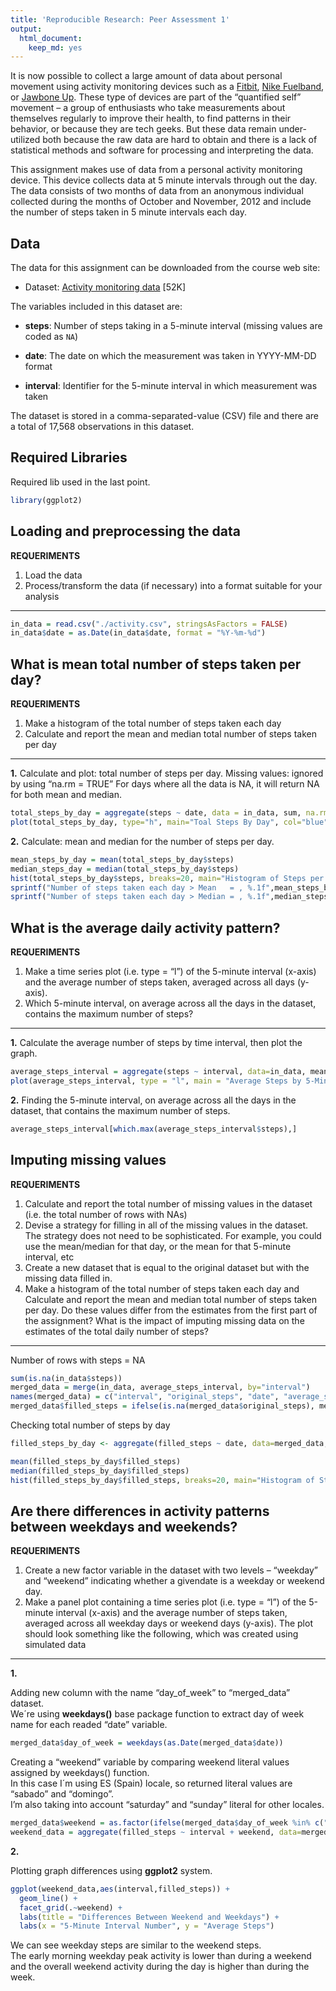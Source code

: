 ```yaml
---
title: 'Reproducible Research: Peer Assessment 1'
output:
  html_document:
    keep_md: yes
---
```


It is now possible to collect a large amount of data about personal
movement using activity monitoring devices such as a
[Fitbit](http://www.fitbit.com), [Nike
Fuelband](http://www.nike.com/us/en_us/c/nikeplus-fuelband), or
[Jawbone Up](https://jawbone.com/up). These type of devices are part of
the "quantified self" movement -- a group of enthusiasts who take
measurements about themselves regularly to improve their health, to
find patterns in their behavior, or because they are tech geeks. But
these data remain under-utilized both because the raw data are hard to
obtain and there is a lack of statistical methods and software for
processing and interpreting the data.

This assignment makes use of data from a personal activity monitoring
device. This device collects data at 5 minute intervals through out the
day. The data consists of two months of data from an anonymous
individual collected during the months of October and November, 2012
and include the number of steps taken in 5 minute intervals each day.

## Data

The data for this assignment can be downloaded from the course web
site:

* Dataset: [Activity monitoring data](https://d396qusza40orc.cloudfront.net/repdata%2Fdata%2Factivity.zip) [52K]

The variables included in this dataset are:

* **steps**: Number of steps taking in a 5-minute interval (missing
    values are coded as `NA`)

* **date**: The date on which the measurement was taken in YYYY-MM-DD
    format

* **interval**: Identifier for the 5-minute interval in which
    measurement was taken


The dataset is stored in a comma-separated-value (CSV) file and there
are a total of 17,568 observations in this
dataset.

## Required Libraries

Required lib used in the last point.

```r
library(ggplot2)
```

## Loading and preprocessing the data

**REQUERIMENTS**  

1. Load the data 
2. Process/transform the data (if necessary) into a format suitable for your analysis

-----------------------

```r
in_data = read.csv("./activity.csv", stringsAsFactors = FALSE)
in_data$date = as.Date(in_data$date, format = "%Y-%m-%d")
```


## What is mean total number of steps taken per day?

**REQUERIMENTS**

1. Make a histogram of the total number of steps taken each day
2. Calculate and report the mean and median total number of steps taken per day

-----------------------


**1.**
Calculate and plot: total number of steps per day.
Missing values: ignored by using "na.rm = TRUE"
For days where all the data is NA, it will return NA for both mean and median.

```r
total_steps_by_day = aggregate(steps ~ date, data = in_data, sum, na.rm=TRUE)
plot(total_steps_by_day, type="h", main="Toal Steps By Day", col="blue")
```

**2.**
Calculate: mean and median for the number of steps per day.

```r
mean_steps_by_day = mean(total_steps_by_day$steps)
median_steps_day = median(total_steps_by_day$steps)
hist(total_steps_by_day$steps, breaks=20, main="Histogram of Steps per Day")
sprintf("Number of steps taken each day > Mean   = , %.1f",mean_steps_by_day)
sprintf("Number of steps taken each day > Median = , %.1f",median_steps_day)
```



## What is the average daily activity pattern?

**REQUERIMENTS**

1. Make a time series plot (i.e. type = "l") of the 5-minute interval (x-axis) and the average number of steps taken, averaged across all days (y-axis).
2. Which 5-minute interval, on average across all the days in the dataset, contains the maximum number of steps?

-----------------------

**1.**
Calculate the average number of steps by time interval, then plot the graph.

```r
average_steps_interval = aggregate(steps ~ interval, data=in_data, mean)
plot(average_steps_interval, type = "l", main = "Average Steps by 5-Minute Interval", col = "blue")
```

**2.**
Finding the 5-minute interval, on average across all the days in the dataset, that contains the maximum number of steps.

```r
average_steps_interval[which.max(average_steps_interval$steps),]
```



## Imputing missing values

**REQUERIMENTS**

1. Calculate and report the total number of missing values in the dataset (i.e. the total number of rows with NAs)   
2. Devise a strategy for filling in all of the missing values in the dataset. The strategy does not need to be sophisticated. For example, you could use the mean/median for that day, or the mean for that 5-minute interval, etc    
3. Create a new dataset that is equal to the original dataset but with the missing data filled in.
4. Make a histogram of the total number of steps taken each day and Calculate and report the mean and median total number of steps taken per day. Do these values differ from the estimates from the first part of the assignment?  What is the impact of imputing missing data on the estimates of the total daily number of steps?

-----------------------

Number of rows with steps = NA
```r
sum(is.na(in_data$steps))
merged_data = merge(in_data, average_steps_interval, by="interval")
names(merged_data) = c("interval", "original_steps", "date", "average_steps")
merged_data$filled_steps = ifelse(is.na(merged_data$original_steps), merged_data$average_steps, merged_data$original_steps)
```

Checking total number of steps by day
```r
filled_steps_by_day <- aggregate(filled_steps ~ date, data=merged_data, sum)
```

```r
mean(filled_steps_by_day$filled_steps)
median(filled_steps_by_day$filled_steps)
hist(filled_steps_by_day$filled_steps, breaks=20, main="Histogram of Steps per Day with Filled Data")
```



## Are there differences in activity patterns between weekdays and weekends?


**REQUERIMENTS**

1. Create a new factor variable in the dataset with two levels -- "weekday" and "weekend" indicating whether a givendate is a weekday or weekend day. 
2. Make a panel plot containing a time series plot (i.e. type = "l") of the 5-minute interval (x-axis) and the average number of steps taken, averaged across all weekday days or weekend days (y-axis). The plot should look something like the following, which was created using simulated data

-----------------------

**1.**

Adding new column with the name "day_of_week" to "merged_data" dataset.   
We´re using **weekdays()** base package function to extract day of week name for each readed "date" variable.   
 
```r
merged_data$day_of_week = weekdays(as.Date(merged_data$date))
```

Creating a "weekend" variable by comparing weekend literal values assigned by weekdays() function.   
In this case I´m using ES (Spain) locale, so returned literal values are "sabado" and "domingo".   
I'm also taking into account "saturday" and "sunday" literal for other locales.

```r
merged_data$weekend = as.factor(ifelse(merged_data$day_of_week %in% c("sabado", "domingo","saturday","sunday"), "weekend", "weekday"))
weekend_data = aggregate(filled_steps ~ interval + weekend, data=merged_data, mean)
```

**2.**

Plotting graph differences using **ggplot2** system.
```r
ggplot(weekend_data,aes(interval,filled_steps)) + 
  geom_line() + 
  facet_grid(.~weekend) + 
  labs(title = "Differences Between Weekend and Weekdays") + 
  labs(x = "5-Minute Interval Number", y = "Average Steps")
```

We can see weekday steps are similar to the weekend steps.   
The early morning weekday peak activity is lower than during a weekend and the overall weekend activity during the day is higher than during the week.

